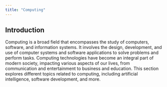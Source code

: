 ```yaml
---
title: "Computing"
---
```


## Introduction

Computing is a broad field that encompasses the study of computers, software, and information systems. It involves the design, development, and use of computer systems and software applications to solve problems and perform tasks. Computing technologies have become an integral part of modern society, impacting various aspects of our lives, from communication and entertainment to business and education. This section explores different topics related to computing, including artificial intelligence, software development, and more. 